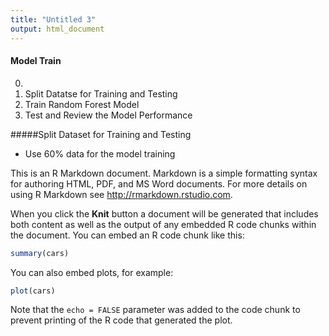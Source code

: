 ```yaml
---
title: "Untitled 3"
output: html_document
---
```

#### Model Train
0.    
1. Split Datatse for Training and Testing
2. Train Random Forest Model  
3. Test and Review the Model Performance  

#####Split Dataset for Training and Testing 

- Use 60% data for the model training

This is an R Markdown document. Markdown is a simple formatting syntax for authoring HTML, PDF, and MS Word documents. For more details on using R Markdown see <http://rmarkdown.rstudio.com>.

When you click the **Knit** button a document will be generated that includes both content as well as the output of any embedded R code chunks within the document. You can embed an R code chunk like this:

```r
summary(cars)
```

You can also embed plots, for example:

```r
plot(cars)
```

Note that the `echo = FALSE` parameter was added to the code chunk to prevent printing of the R code that generated the plot.
